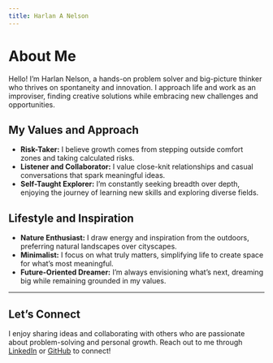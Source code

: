 ```yaml
---
title: Harlan A Nelson
---
```


# About Me

Hello! I'm Harlan Nelson, a hands-on problem solver and big-picture thinker who thrives on spontaneity and innovation. I approach life and work as an improviser, finding creative solutions while embracing new challenges and opportunities.

## My Values and Approach

- **Risk-Taker:** I believe growth comes from stepping outside comfort zones and taking calculated risks.  
- **Listener and Collaborator:** I value close-knit relationships and casual conversations that spark meaningful ideas.  
- **Self-Taught Explorer:** I’m constantly seeking breadth over depth, enjoying the journey of learning new skills and exploring diverse fields.  

## Lifestyle and Inspiration

- **Nature Enthusiast:** I draw energy and inspiration from the outdoors, preferring natural landscapes over cityscapes.  
- **Minimalist:** I focus on what truly matters, simplifying life to create space for what’s most meaningful.  
- **Future-Oriented Dreamer:** I’m always envisioning what’s next, dreaming big while remaining grounded in my values.  

---

## Let’s Connect

I enjoy sharing ideas and collaborating with others who are passionate about problem-solving and personal growth. Reach out to me through [LinkedIn](https://www.linkedin.com/in/harlananelson/) or [GitHub](https://github.com/harlananelson) to connect!

